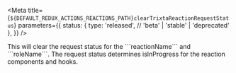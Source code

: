 
<Meta
  title={`${DEFAULT_REDUX_ACTIONS_REACTIONS_PATH}clearTrixtaReactionRequestStatus`}
  parameters={{
    status: {
      type: 'released', // 'beta' | 'stable' | 'deprecated'
    },
  }}
/>

<Title>clearTrixtaReactionRequestStatus</Title>
<Description>
  This will clear the request status for the ```reactionName``` and ```roleName```. The
  request status determines isInProgress for the reaction components and hooks.
</Description>
<ArgsTable of={DocsGenerator} />
